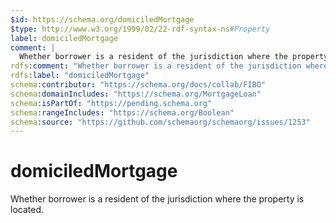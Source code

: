 ```yaml
---
$id: https://schema.org/domiciledMortgage
$type: http://www.w3.org/1999/02/22-rdf-syntax-ns#Property
label: domiciledMortgage
comment: |
  Whether borrower is a resident of the jurisdiction where the property is located.
rdfs:comment: "Whether borrower is a resident of the jurisdiction where the property is located."
rdfs:label: "domiciledMortgage"
schema:contributor: "https://schema.org/docs/collab/FIBO"
schema:domainIncludes: "https://schema.org/MortgageLoan"
schema:isPartOf: "https://pending.schema.org"
schema:rangeIncludes: "https://schema.org/Boolean"
schema:source: "https://github.com/schemaorg/schemaorg/issues/1253"
---
```


# domiciledMortgage

Whether borrower is a resident of the jurisdiction where the property is located.

